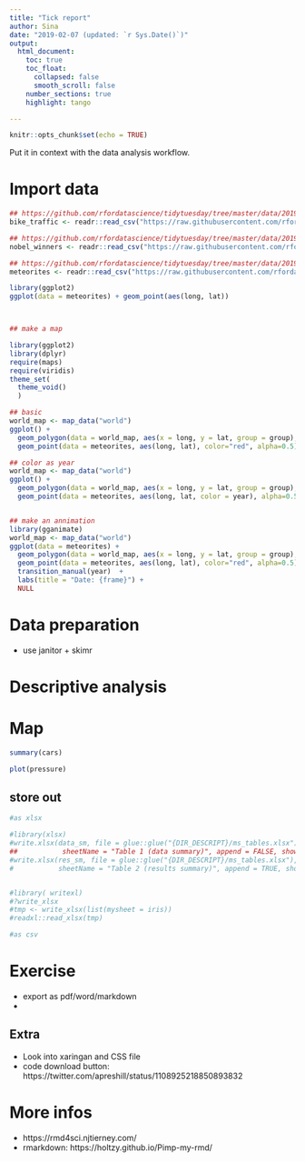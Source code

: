 ```yaml
---
title: "Tick report"
author: Sina
date: "2019-02-07 (updated: `r Sys.Date()`)" 
output: 
  html_document:
    toc: true
    toc_float:
      collapsed: false
      smooth_scroll: false
    number_sections: true
    highlight: tango

---
```


```r
knitr::opts_chunk$set(echo = TRUE)
```


Put it in context with the data analysis workflow. 

# Import data


```r

## https://github.com/rfordatascience/tidytuesday/tree/master/data/2019/2019-04-02
bike_traffic <- readr::read_csv("https://raw.githubusercontent.com/rfordatascience/tidytuesday/master/data/2019/2019-04-02/bike_traffic.csv")

## https://github.com/rfordatascience/tidytuesday/tree/master/data/2019/2019-05-14
nobel_winners <- readr::read_csv("https://raw.githubusercontent.com/rfordatascience/tidytuesday/master/data/2019/2019-05-14/nobel_winners.csv")

## https://github.com/rfordatascience/tidytuesday/tree/master/data/2019/2019-06-11
meteorites <- readr::read_csv("https://raw.githubusercontent.com/rfordatascience/tidytuesday/master/data/2019/2019-06-11/meteorites.csv")

library(ggplot2)
ggplot(data = meteorites) + geom_point(aes(long, lat))



## make a map

library(ggplot2)
library(dplyr)
require(maps)
require(viridis)
theme_set(
  theme_void()
  )

## basic
world_map <- map_data("world")
ggplot() +
  geom_polygon(data = world_map, aes(x = long, y = lat, group = group), fill="lightgray", colour = "white") + 
  geom_point(data = meteorites, aes(long, lat), color="red", alpha=0.5)

## color as year
world_map <- map_data("world")
ggplot() +
  geom_polygon(data = world_map, aes(x = long, y = lat, group = group), fill="lightgray", colour = "white") + 
  geom_point(data = meteorites, aes(long, lat, color = year), alpha=0.5)


## make an annimation
library(gganimate)
world_map <- map_data("world")
ggplot(data = meteorites) +
  geom_polygon(data = world_map, aes(x = long, y = lat, group = group), fill="lightgray", colour = "white") + 
  geom_point(data = meteorites, aes(long, lat), color="red", alpha=0.5) + 
  transition_manual(year)  +
  labs(title = "Date: {frame}") +
  NULL


```

# Data preparation
- use janitor + skimr


# Descriptive analysis


# Map

```r
summary(cars)
```

```r
plot(pressure)
```

## store out

```r
#as xlsx

#library(xlsx)
#write.xlsx(data_sm, file = glue::glue("{DIR_DESCRIPT}/ms_tables.xlsx"),
##           sheetName = "Table 1 (data summary)", append = FALSE, showNA=FALSE, row.names = FALSE) 
#write.xlsx(res_sm, file = glue::glue("{DIR_DESCRIPT}/ms_tables.xlsx"),
#           sheetName = "Table 2 (results summary)", append = TRUE, showNA=FALSE, row.names = FALSE)


#library( writexl)
#?write_xlsx
#tmp <- write_xlsx(list(mysheet = iris))
#readxl::read_xlsx(tmp)

#as csv
```

# Exercise

- export as pdf/word/markdown
- 

## Extra

- Look into xaringan and CSS file
- code download button: https://twitter.com/apreshill/status/1108925218850893832


# More infos

- https://rmd4sci.njtierney.com/
- rmarkdown: https://holtzy.github.io/Pimp-my-rmd/

